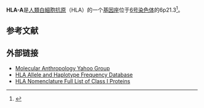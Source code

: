 {{PBB|geneid=3105}}
'''HLA-A'''是[[人類白細胞抗原|人類白細胞抗原]]（HLA）的一个[[基因座|基因座]]位于[[6號染色體_(人類)|6号染色体]]的6p21.3<ref name="HLA Nomenclature">{{cite web | url = http://hla.alleles.org | title = HLA Nomenclature @ hla.alleles.org | author =  | date = 10 Nov 2013 | format =  | work =  | publisher = Anthony Nolan Research Institute | accessdate = 8 Dec 2013 | archive-date = 2018-09-05 | archive-url = https://web.archive.org/web/20180905013121/http://hla.alleles.org/ | dead-url = no }}</ref>。

==参考文献==
{{reflist}}

==外部链接==
* [http://tech.groups.yahoo.com/group/DNAanthro/ Molecular Anthropology Yahoo Group]{{Wayback|url=http://tech.groups.yahoo.com/group/DNAanthro/ |date=20120205194340 }}
* [http://www.allelefrequencies.net HLA Allele and Haplotype Frequency Database]{{Wayback|url=http://www.allelefrequencies.net/ |date=20090828074156 }}
* [http://hla.alleles.org/proteins/class1.html HLA Nomenclature Full List of Class I Proteins]{{Wayback|url=http://hla.alleles.org/proteins/class1.html |date=20131215230229 }}

{{Surface antigens}}